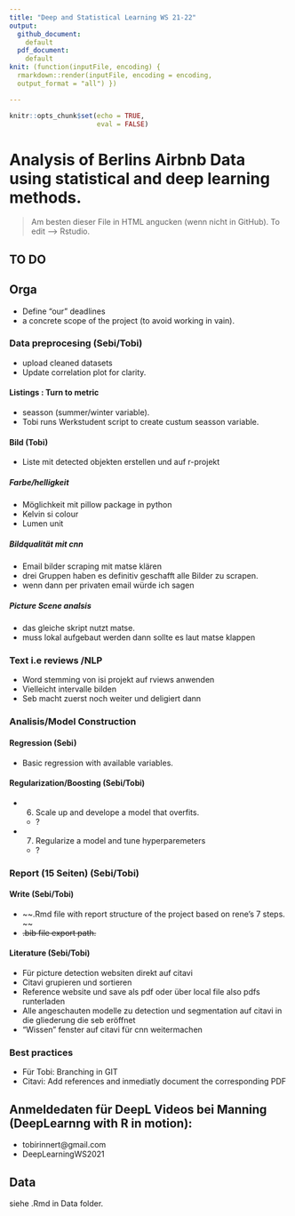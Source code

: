 ```yaml
---
title: "Deep and Statistical Learning WS 21-22"
output: 
  github_document:
    default
  pdf_document:
    default
knit: (function(inputFile, encoding) {
  rmarkdown::render(inputFile, encoding = encoding,
  output_format = "all") })

---
```


```r
knitr::opts_chunk$set(echo = TRUE, 
                      eval = FALSE)
```

# Analysis of Berlins Airbnb Data using statistical and deep learning methods. 

> Am besten dieser File in HTML angucken (wenn nicht in GitHub). To edit --> Rstudio.  

## TO DO

## Orga
- Define "our" deadlines 
- a concrete scope of the project (to avoid working in vain).  


### Data preprocesing (Sebi/Tobi)
- upload cleaned datasets
- Update correlation plot for clarity. 

#### Listings : Turn to metric
- seasson (summer/winter variable). 
- Tobi runs Werkstudent script to create custum seasson variable. 


#### Bild (Tobi)

- Liste mit detected objekten erstellen und auf r-projekt

##### Farbe/helligkeit

- Möglichkeit mit pillow package in python
- Kelvin si colour
- Lumen unit

##### Bildqualität mit cnn

- Email bilder scraping mit matse klären
- drei Gruppen haben es definitiv geschafft alle Bilder zu scrapen. 
- wenn dann per privaten email würde ich sagen

##### Picture Scene analsis
- das gleiche skript nutzt matse. 
- muss lokal aufgebaut werden dann sollte es laut matse klappen

### Text i.e reviews /NLP
- Word stemming von isi projekt auf rviews anwenden
- Vielleicht intervalle bilden
- Seb macht zuerst noch weiter und deligiert dann

### Analisis/Model Construction 

#### Regression (Sebi)
- Basic regression with available variables. 

#### Regularization/Boosting (Sebi/Tobi)
- 6. Scale up and develope a model that overfits.
    + ?
- 7. Regularize a model and tune hyperparemeters
    + ?

### Report (15 Seiten) (Sebi/Tobi)

#### Write (Sebi/Tobi)
- ~~.Rmd file with report structure of the project based on rene's 7 steps. ~~
- ~~.bib file export path.~~


#### Literature (Sebi/Tobi)

- Für picture detection websiten direkt auf citavi
- Citavi grupieren und sortieren
-	Reference website und save als pdf oder über local file also pdfs runterladen
- Alle angeschauten modelle zu detection und segmentation auf citavi in die gliederung die seb eröffnet
- "Wissen" fenster auf citavi für cnn weitermachen

 

### Best practices
- Für Tobi: Branching in GIT
- Citavi: Add references and inmediatly document the corresponding PDF




## Anmeldedaten für DeepL Videos bei Manning (DeepLearnng with R in motion):
-   tobirinnert@gmail.com
-   DeepLearningWS2021

## Data
siehe .Rmd in Data folder. 









    
